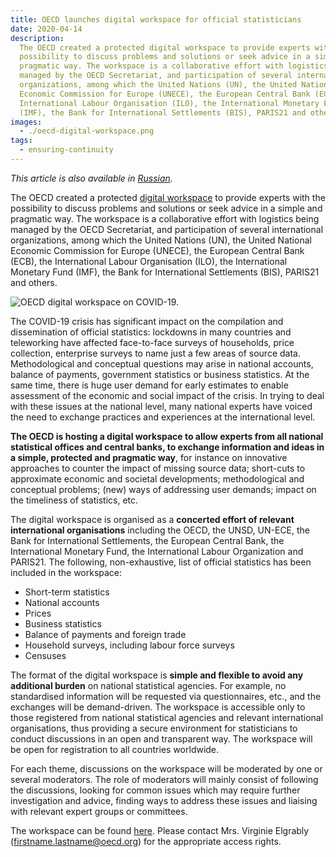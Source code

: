 ```yaml
---
title: OECD launches digital workspace for official statisticians
date: 2020-04-14
description:
  The OECD created a protected digital workspace to provide experts with the
  possibility to discuss problems and solutions or seek advice in a simple and
  pragmatic way. The workspace is a collaborative effort with logistics being
  managed by the OECD Secretariat, and participation of several international
  organizations, among which the United Nations (UN), the United National
  Economic Commission for Europe (UNECE), the European Central Bank (ECB), the
  International Labour Organisation (ILO), the International Monetary Fund
  (IMF), the Bank for International Settlements (BIS), PARIS21 and others.
images:
  - ./oecd-digital-workspace.png
tags:
  - ensuring-continuity
---
```



_This article is also available in [Russian](./ru.pdf)._

The OECD created a protected
[digital workspace](https://community.oecd.org/community/official-stats-workspace-covid19)
to provide experts with the possibility to discuss problems and solutions or
seek advice in a simple and pragmatic way. The workspace is a collaborative
effort with logistics being managed by the OECD Secretariat, and participation
of several international organizations, among which the United Nations (UN), the
United National Economic Commission for Europe (UNECE), the European Central
Bank (ECB), the International Labour Organisation (ILO), the International
Monetary Fund (IMF), the Bank for International Settlements (BIS), PARIS21 and
others.

<Box mb={3}>
  <Img
    fluid={props.images[0]}
    title="OECD digital workspace on COVID-19."
    alt="OECD digital workspace on COVID-19."
  />
</Box>

The COVID-19 crisis has significant impact on the compilation and dissemination
of official statistics: lockdowns in many countries and teleworking have
affected face-to-face surveys of households, price collection, enterprise
surveys to name just a few areas of source data. Methodological and conceptual
questions may arise in national accounts, balance of payments, government
statistics or business statistics. At the same time, there is huge user demand
for early estimates to enable assessment of the economic and social impact of
the crisis. In trying to deal with these issues at the national level, many
national experts have voiced the need to exchange practices and experiences at
the international level.

**The OECD is hosting a digital workspace to allow experts from all national
statistical offices and central banks, to exchange information and ideas in a
simple, protected and pragmatic way**, for instance on innovative approaches to
counter the impact of missing source data; short-cuts to approximate economic
and societal developments; methodological and conceptual problems; (new) ways of
addressing user demands; impact on the timeliness of statistics, etc.

The digital workspace is organised as a **concerted effort of relevant
international organisations** including the OECD, the UNSD, UN-ECE, the Bank for
International Settlements, the European Central Bank, the International Monetary
Fund, the International Labour Organization and PARIS21. The following,
non-exhaustive, list of official statistics has been included in the workspace:

- Short-term statistics
- National accounts
- Prices
- Business statistics
- Balance of payments and foreign trade
- Household surveys, including labour force surveys
- Censuses

The format of the digital workspace is **simple and flexible to avoid any
additional burden** on national statistical agencies. For example, no
standardised information will be requested via questionnaires, etc., and the
exchanges will be demand-driven. The workspace is accessible only to those
registered from national statistical agencies and relevant international
organisations, thus providing a secure environment for statisticians to conduct
discussions in an open and transparent way. The workspace will be open for
registration to all countries worldwide.

For each theme, discussions on the workspace will be moderated by one or several
moderators. The role of moderators will mainly consist of following the
discussions, looking for common issues which may require further investigation
and advice, finding ways to address these issues and liaising with relevant
expert groups or committees.

The workspace can be found
[here](https://community.oecd.org/community/official-stats-workspace-covid19).
Please contact Mrs. Virginie Elgrably (firstname.lastname@oecd.org) for the
appropriate access rights.
